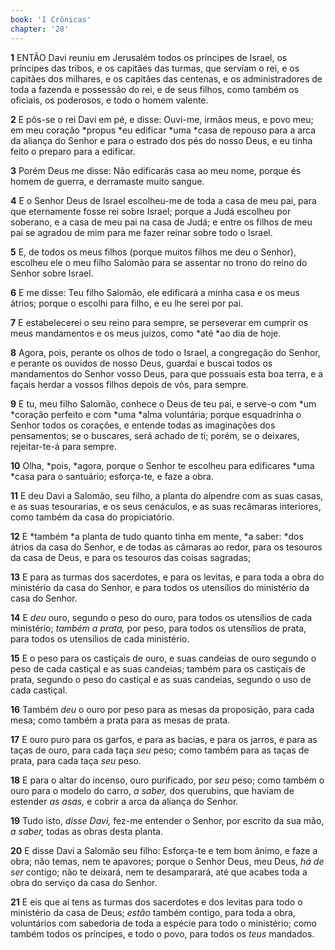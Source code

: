 ```yaml
---
book: 'I Crônicas'
chapter: '28'
---
```


**1** ENTÃO Davi reuniu em Jerusalém todos os príncipes de Israel, os príncipes das tribos, e os capitães das turmas, que serviam o rei, e os capitães dos milhares, e os capitães das centenas, e os administradores de toda a fazenda e possessão do rei, e de seus filhos, como também os oficiais, os poderosos, e todo o homem valente.

**2** E pôs-se o rei Davi em pé, e disse: Ouvi-me, irmãos meus, e povo meu; em meu coração *propus *eu edificar *uma *casa de repouso para a arca da aliança do Senhor e para o estrado dos pés do nosso Deus, e eu tinha feito o preparo para a edificar.

**3** Porém Deus me disse: Não edificarás casa ao meu nome, porque és homem de guerra, e derramaste muito sangue.

**4** E o Senhor Deus de Israel escolheu-me de toda a casa de meu pai, para que eternamente fosse rei sobre Israel; porque a Judá escolheu por soberano, e a casa de meu pai na casa de Judá; e entre os filhos de meu pai se agradou de mim para me fazer reinar sobre todo o Israel.

**5** E, de todos os meus filhos (porque muitos filhos me deu o Senhor), escolheu ele o meu filho Salomão para se assentar no trono do reino do Senhor sobre Israel.

**6** E me disse: Teu filho Salomão, ele edificará a minha casa e os meus átrios; porque o escolhi para filho, e eu lhe serei por pai.

**7** E estabelecerei o seu reino para sempre, se perseverar em cumprir os meus mandamentos e os meus juízos, como *até *ao dia de hoje.

**8** Agora, pois, perante os olhos de todo o Israel, a congregação do Senhor, e perante os ouvidos de nosso Deus, guardai e buscai todos os mandamentos do Senhor vosso Deus, para que possuais esta boa terra, e a façais herdar a vossos filhos depois de vós, para sempre.

**9** E tu, meu filho Salomão, conhece o Deus de teu pai, e serve-o com *um *coração perfeito e com *uma *alma voluntária; porque esquadrinha o Senhor todos os corações, e entende todas as imaginações dos pensamentos; se o buscares, será achado de ti; porém, se o deixares, rejeitar-te-á para sempre.

**10** Olha, *pois, *agora, porque o Senhor te escolheu para edificares *uma *casa para o santuário; esforça-te, e faze a obra.

**11** E deu Davi a Salomão, seu filho, a planta do alpendre com as suas casas, e as suas tesourarias, e os seus cenáculos, e as suas recâmaras interiores, como também da casa do propiciatório.

**12** E *também *a planta de tudo quanto tinha em mente, *a saber: *dos átrios da casa do Senhor, e de todas as câmaras ao redor, para os tesouros da casa de Deus, e para os tesouros das coisas sagradas;

**13** E para as turmas dos sacerdotes, e para os levitas, e para toda a obra do ministério da casa do Senhor, e para todos os utensílios do ministério da casa do Senhor.

**14** E _deu_ ouro, segundo o peso do ouro, para todos os utensílios de cada ministério; _também a prata,_ por peso, para todos os utensílios de prata, para todos os utensílios de cada ministério.

**15** E o peso para os castiçais de ouro, e suas candeias de ouro segundo o peso de cada castiçal e as suas candeias; também para os castiçais de prata, segundo o peso do castiçal e as suas candeias, segundo o uso de cada castiçal.

**16** Também _deu_ o ouro por peso para as mesas da proposição, para cada mesa; como também a prata para as mesas de prata.

**17** E ouro puro para os garfos, e para as bacias, e para os jarros, e para as taças de ouro, para cada taça _seu_ peso; como também para as taças de prata, para cada taça _seu_ peso.

**18** E para o altar do incenso, ouro purificado, por _seu_ peso; como também o ouro para o modelo do carro, _a saber,_ dos querubins, que haviam de estender _as asas,_ e cobrir a arca da aliança do Senhor.

**19** Tudo isto, _disse Davi,_ fez-me entender o Senhor, por escrito da sua mão, _a saber,_ todas as obras desta planta.

**20** E disse Davi a Salomão seu filho: Esforça-te e tem bom ânimo, e faze a obra; não temas, nem te apavores; porque o Senhor Deus, meu Deus, _há de ser_ contigo; não te deixará, nem te desamparará, até que acabes toda a obra do serviço da casa do Senhor.

**21** E eis que aí tens as turmas dos sacerdotes e dos levitas para todo o ministério da casa de Deus; _estão_ também contigo, para toda a obra, voluntários com sabedoria de toda a espécie para todo o ministério; como também todos os príncipes, e todo o povo, para todos os _teus_ mandados.
